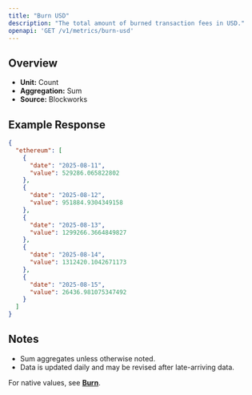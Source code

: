 ```yaml
---
title: "Burn USD"
description: "The total amount of burned transaction fees in USD."
openapi: 'GET /v1/metrics/burn-usd'
---
```


## Overview

- **Unit:** Count
- **Aggregation:** Sum
- **Source:** Blockworks

## Example Response

```json
{
  "ethereum": [
    {
      "date": "2025-08-11",
      "value": 529286.065822802
    },
    {
      "date": "2025-08-12",
      "value": 951884.9304349158
    },
    {
      "date": "2025-08-13",
      "value": 1299266.3664849827
    },
    {
      "date": "2025-08-14",
      "value": 1312420.1042671173
    },
    {
      "date": "2025-08-15",
      "value": 26436.981075347492
    }
  ]
}
```

## Notes
- Sum aggregates unless otherwise noted.
- Data is updated daily and may be revised after late-arriving data.


<Note>For native values, see **[Burn](./burn)**.</Note>